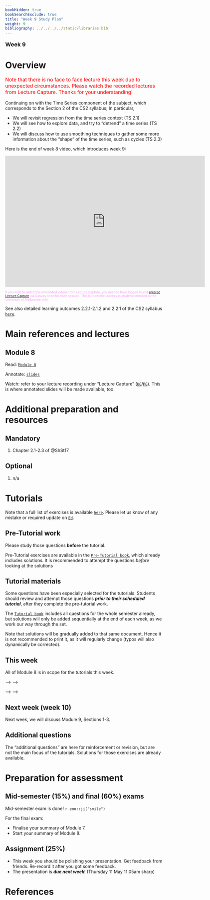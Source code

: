 ```yaml
---
bookHidden: true
bookSearchExclude: true
title: "Week 9 Study Plan"
weight: 9
bibliography: ../../../../static/libraries.bib
---
```



<p style="font-size:18px;font-weight:bold;">Week 9</p> 

# Overview

<p style="font-size:16px;color: rgb(255, 0, 0);"> Note that there is no face to face lecture this week due to unexpected circumstances. Please watch the recorded lectures from Lecture Capture. Thanks for your understanding! </p>
<!-- This week, we will cover the following topics: -->

Continuing on with the Time Series component of the subject, which corresponds to the Section 2 of the CS2 syllabus; In particular, 

- We will revisit regression from the time series context (TS 2.1)
- We will see how to explore data, and try to "detrend" a time series (TS 2.2)
- We will discuss how to use smoothing techniques to gather some more information about the "shape" of the time series, such as cycles (TS 2.3)

Here is the end of week 8 video, which introduces week 9:

<!--html_preserve-->
<iframe height="420" width="640" allowfullscreen frameborder=0 src="https://echo360.net.au/media/7a92c667-fd05-4680-a855-83f981633864/public?autoplay=false&automute=false"></iframe>
<!--/html_preserve-->

<p style="font-size:10px;color: rgb(252, 156, 249);"> If you wish to watch the embedded videos from Lecture Capture, you need to have logged in and <a href="https://canvas.lms.unimelb.edu.au/courses/150864/external_tools/701">entered Lecture Capture</a> via Canvas once for each session. This is to restrict access to students enrolled at the University of Melbourne only. </p>




See also detailed learning outcomes 2.2.1-2.1.2 and 2.2.1 of the CS2 syllabus [``here``](../../0-subject-guide/SILO).



# Main references and lectures


## Module 8

Read: [``Module 8``](../../1-time-series/m8-regressions-eda/)

Annotate: [``slides``](../../../output/23-GIM-M8-lec.pdf) 
<!-- [``annotated slides``](../../../output/22-GIM-M1-lec_a.pdf) -->

Watch: refer to your lecture recording under "Lecture Capture" ([``UG``](https://canvas.lms.unimelb.edu.au/courses/150824/external_tools/701)/[``PG``](https://canvas.lms.unimelb.edu.au/courses/150864/external_tools/701)). This is where annotated slides will be made available, too.





# Additional preparation and resources

## Mandatory

1. Chapter 2.1-2.3 of @ShSt17


## Optional

1. n/a



# Tutorials

Note that a full list of exercises is available [``here``](https://canvas.lms.unimelb.edu.au/courses/173733/modules/items/4466801). Please let us know of any mistake or required update on [``Ed``](https://canvas.lms.unimelb.edu.au/courses/173733/external_tools/5601?display=borderless).

## Pre-Tutorial work

Please study those questions **before** the tutorial.

Pre-Tutorial exercises are available in the [``Pre-Tutorial book``](https://canvas.lms.unimelb.edu.au/courses/173733/modules/items/4464391), which already includes solutions. It is recommended to attempt the questions *before* looking at the solutions

## Tutorial materials

Some questions have been especially selected for the tutorials. Students should review and attempt those questions ***prior to their scheduled tutorial***, after they complete the pre-tutorial work. 

The [``Tutorial book``](https://canvas.lms.unimelb.edu.au/courses/173733/modules/items/4464392) includes all questions for the whole semester already, but solutions will only be added sequentially at the end of each week, as we work our way through the set.

Note that solutions will be gradually added to that same document. Hence it is not recommended to print it, as it will regularly change (typos will also dynamically be corrected).

## This week

All of Module 8 is in scope for the tutorials this week. 

<!-- Here is the recording available for Week 9 from William: -->

<!-- <!--html_preserve--> -->
<!-- <iframe height="420" width="640" allowfullscreen frameborder=0 src="https://echo360.net.au/media/f4a2bd86-0869-4b53-adfd-fd64c05f411e/public?autoplay=false&automute=false"></iframe> -->
<!-- <!--/html_preserve--> -->

<!-- Here is the recording available for Week 9 from Eric: -->

<!-- <!--html_preserve--> -->
<!-- <iframe height="420" width="640" allowfullscreen frameborder=0 src="https://echo360.net.au/media/4c5f4937-29db-4159-9a4b-a65b98f9ce18/public?autoplay=false&automute=false"></iframe> -->
<!-- <!--/html_preserve--> -->

<!-- <p style="font-size:10px;color: rgb(252, 156, 249);"> If you wish to watch the embedded videos from Lecture Capture, you need to have logged in and <a href="https://canvas.lms.unimelb.edu.au/courses/145406/external_tools/701">entered Lecture Capture</a> via Canvas once for each session. This is to restrict access to students enrolled at the University of Melbourne only. </p> -->


## Next week (week 10)

Next week, we will discuss Module 9, Sections 1-3.



## Additional questions

The "additional questions" are here for reinforcement or revision, but are not the main focus of the tutorials. Solutions for those exercises are already available.


# Preparation for assessment


## Mid-semester (15%) and final (60%) exams

<!-- install.packages("devtools") -->
<!-- devtools::install_github("hadley/emo") -->

Mid-semester exam is done! `r emo::ji("smile")`

For the final exam:

- Finalise your summary of Module 7.
- Start your summary of Module 8.


## Assignment (25%)

- This week you should be polishing your presentation. Get feedback from friends. Re-record it after you got some feedback.
- The presentation is ***due next week***! (Thursday 11 May 11.05am sharp)

# References